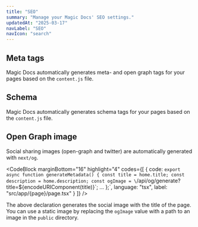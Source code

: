 ```yaml
---
title: "SEO"
summary: "Manage your Magic Docs' SEO settings."
updatedAt: "2025-03-17"
navLabel: "SEO"
navIcon: "search"
---
```


## Meta tags

Magic Docs automatically generates meta- and open graph tags for your pages based on the `content.js` file.

## Schema

Magic Docs automatically generates schema tags for your pages based on the `content.js` file.

## Open Graph image

Social sharing images (open-graph and twitter) are automatically generated with `next/og`.

<CodeBlock
    marginBottom="16"
    highlight="4"
    codes={[
      {
        code:
`export async function generateMetadata() {
  const title = home.title;
  const description = home.description;
  const ogImage = \`/api/og/generate?title=\${encodeURIComponent(title)}\`;
   ...
};`,
        language: "tsx",
        label: "src/app/{page}/page.tsx"
      }
    ]}
/>

The above declaration generates the social image with the title of the page. You can use a static image by replacing the `ogImage` value with a path to an image in the `public` directory.